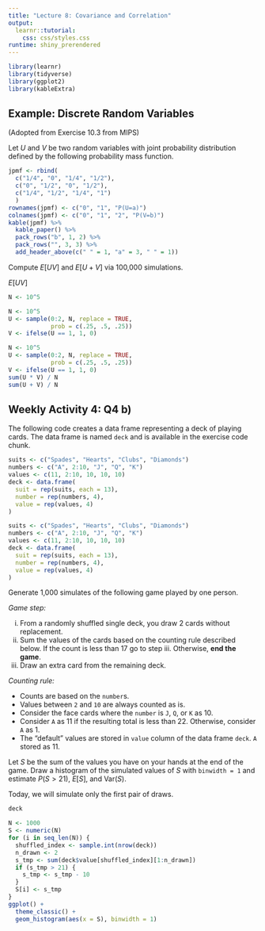 ```yaml
---
title: "Lecture 8: Covariance and Correlation"
output: 
  learnr::tutorial:
    css: css/styles.css
runtime: shiny_prerendered
---
```



```r
library(learnr)
library(tidyverse)
library(ggplot2)
library(kableExtra)
```


## Example: Discrete Random Variables


(Adopted from Exercise 10.3 from MIPS)

Let $U$ and $V$ be two random variables with joint probability distribution defined by the following probability mass function.


```r
jpmf <- rbind(
  c("1/4", "0", "1/4", "1/2"),
  c("0", "1/2", "0", "1/2"),
  c("1/4", "1/2", "1/4", "1")
  )
rownames(jpmf) <- c("0", "1", "P(U=a)")
colnames(jpmf) <- c("0", "1", "2", "P(V=b)")
kable(jpmf) %>%
  kable_paper() %>%
  pack_rows("b", 1, 2) %>%
  pack_rows("", 3, 3) %>%
  add_header_above(c(" " = 1, "a" = 3, " " = 1))
```


Compute $E[UV]$ and $E[U+V]$ via 100,000 simulations.

$E[UV]$

```r
N <- 10^5


```

```r
N <- 10^5
U <- sample(0:2, N, replace = TRUE,
            prob = c(.25, .5, .25))
V <- ifelse(U == 1, 1, 0)

```

```r
N <- 10^5
U <- sample(0:2, N, replace = TRUE,
            prob = c(.25, .5, .25))
V <- ifelse(U == 1, 1, 0)
sum(U * V) / N
sum(U + V) / N
```


## Weekly Activity 4: Q4 b)

The following code creates a data frame representing
a deck of playing cards. The data frame is named `deck` and is available in the exercise code chunk.

```r
suits <- c("Spades", "Hearts", "Clubs", "Diamonds")
numbers <- c("A", 2:10, "J", "Q", "K")
values <- c(11, 2:10, 10, 10, 10)
deck <- data.frame(
  suit = rep(suits, each = 13),
  number = rep(numbers, 4),
  value = rep(values, 4)
)
```

```r
suits <- c("Spades", "Hearts", "Clubs", "Diamonds")
numbers <- c("A", 2:10, "J", "Q", "K")
values <- c(11, 2:10, 10, 10, 10)
deck <- data.frame(
  suit = rep(suits, each = 13),
  number = rep(numbers, 4),
  value = rep(values, 4)
)
```


Generate 1,000 simulates of the following game played by one person.

_Game step:_

i. From a randomly shuffled single deck, you draw 2 cards without replacement.
ii. Sum the values of the cards based on the counting rule described below. If the count is less than $17$ go to step iii. Otherwise, __end the game__.
iii. Draw an extra card from the remaining deck. 

  
_Counting rule:_

+ Counts are based on the `number`s.
+ Values between `2` and `10` are always counted as is.
+ Consider the face cards where the `number` is `J`, `Q`, or `K` as $10$.
+ Consider `A` as $11$ if the resulting total is less than $22$. Otherwise, consider `A` as $1$.
+ The "default" values are stored in `value` column of the data frame `deck`. `A` stored as $11$.

Let $S$ be the sum of the values you have on your hands at the end of the game. Draw a histogram of the simulated values of $S$ with `binwidth = 1` and estimate $P(S>21)$, $E[S]$, and $\text{Var}(S)$.

Today, we will simulate only the first pair of draws.

```r
deck
```


```r
N <- 1000
S <- numeric(N)
for (i in seq_len(N)) {
  shuffled_index <- sample.int(nrow(deck))
  n_drawn <- 2
  s_tmp <- sum(deck$value[shuffled_index][1:n_drawn])
  if (s_tmp > 21) {
    s_tmp <- s_tmp - 10
  }
  S[i] <- s_tmp
}
ggplot() +
  theme_classic() +
  geom_histogram(aes(x = S), binwidth = 1)
```

